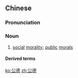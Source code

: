 ==Chinese==
{{zh-forms}}

===Pronunciation===
{{zh-pron
|m=gōngdé
|c=gung1 dak1
|cat=n
}}

===Noun===
{{zh-noun}}

# [[social]] [[morality]]; [[public]] [[moral]]s

====Derived terms====
{{zh-der|公德心}}

[[ko:公德]]
[[zh:公德]]